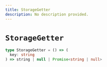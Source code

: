 ```yaml
---
title: StorageGetter
description: No description provided.
---
```


# `StorageGetter`

```ts
type StorageGetter = () => (
  key: string
) => string | null | Promise<string | null>
```
